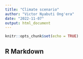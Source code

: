 ---
title: "Climate scenario"
author: "Victor Nyabuti Ong'era"
date: "2022-11-07"
output: html_document
---

```{r setup, include=FALSE}
knitr::opts_chunk$set(echo = TRUE)
```

## R Markdown
